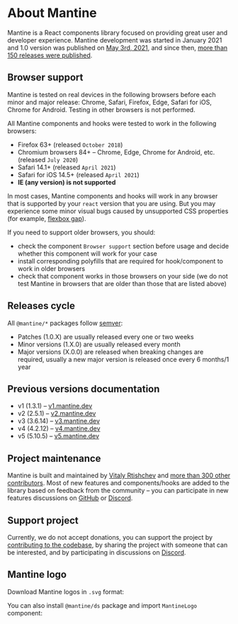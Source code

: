 

# About Mantine

Mantine is a React components library focused on providing great user and developer experience.
Mantine development was started in January 2021 and 1.0 version was published on [May 3rd, 2021](https://github.com/mantinedev/mantine/releases/tag/1.0.0),
and since then, [more than 150 releases were published](https://github.com/mantinedev/mantine/releases).

## Browser support

Mantine is tested on real devices in the following browsers before each minor and major release: Chrome, Safari, Firefox,
Edge, Safari for iOS, Chrome for Android. Testing in other browsers is not performed.

All Mantine components and hooks were tested to work in the following browsers:

- Firefox 63+ (released `October 2018`)
- Chromium browsers 84+ – Chrome, Edge, Chrome for Android, etc. (released `July 2020`)
- Safari 14.1+ (released `April 2021`)
- Safari for iOS 14.5+ (released `April 2021`)
- **IE (any version) is not supported**

In most cases, Mantine components and hooks will work in any browser that is supported
by your `react` version that you are using. But you may experience some minor visual bugs
caused by unsupported CSS properties (for example, [flexbox gap](https://caniuse.com/flexbox-gap)).

If you need to support older browsers, you should:

- check the component `Browser support` section before usage and decide whether this component will work for your case
- install corresponding polyfills that are required for hook/component to work in older browsers
- check that component works in those browsers on your side (we do not test Mantine in browsers that are older than those that are listed above)

## Releases cycle

All `@mantine/*` packages follow [semver](https://semver.org/):

- Patches (1.0.X) are usually released every one or two weeks
- Minor versions (1.X.0) are usually released every month
- Major versions (X.0.0) are released when breaking changes are required, usually a new major version is released once every 6 months/1 year

## Previous versions documentation

- v1 (1.3.1) – [v1.mantine.dev](https://v1.mantine.dev/)
- v2 (2.5.1) – [v2.mantine.dev](https://v2.mantine.dev/)
- v3 (3.6.14) – [v3.mantine.dev](https://v3.mantine.dev/)
- v4 (4.2.12) – [v4.mantine.dev](https://v4.mantine.dev/)
- v5 (5.10.5) – [v5.mantine.dev](https://v5.mantine.dev/)

## Project maintenance

Mantine is built and maintained by [Vitaly Rtishchev](https://github.com/rtivital) and [more than 300 other contributors](https://github.com/mantinedev/mantine/graphs/contributors).
Most of new features and components/hooks are added to the library based on feedback from the community –
you can participate in new features discussions on [GitHub](https://github.com/mantinedev/mantine/discussions) or [Discord](https://discord.gg/wbH82zuWMN).

## Support project

Currently, we do not accept donations, you can support the project by [contributing to the codebase](/contribute/),
by sharing the project with someone that can be interested, and by participating in discussions on [Discord](https://discord.gg/wbH82zuWMN).

## Mantine logo

Download Mantine logos in `.svg` format:

<LogoAssets />

You can also install `@mantine/ds` package and import `MantineLogo` component:

<InstallScript packages="@mantine/ds" />

<Demo data={GuidesDemos.logo} />
